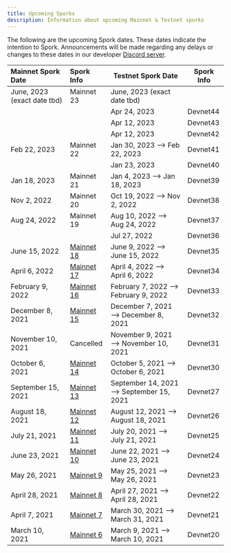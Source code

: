 ```yaml
---
title: Upcoming Sporks
description: Information about upcoming Mainnet & Testnet sporks
---
```


The following are the upcoming Spork dates. These dates indicate the intention to Spork. Announcements will be made regarding any delays or changes to these dates in our developer [Discord server](http://discord.gg/flow).

<div className="spork-table">

| Mainnet Spork Date | Spork Info                                          | Testnet Spork Date                             | Spork Info |
| :----------------- | :---------------------------------------------------| ---------------------------------------------- | ---------- |
| June, 2023 (exact date tbd) | Mainnet 23                                 | June, 2023  (exact date tbd)                   |            |
|                    |                                                     | Apr 24, 2023                                   | Devnet44   |
|                    |                                                     | Apr 12, 2023                                   | Devnet43   |
|                    |                                                     | Apr 12, 2023                                   | Devnet42   |
| Feb 22, 2023       | Mainnet 22                                          | Jan 30, 2023 —> Feb 22, 2023                   | Devnet41   |
|                    |                                                     | Jan 23, 2023                                   | Devnet40   |
| Jan 18, 2023       | Mainnet 21                                          | Jan 4, 2023 —> Jan 18, 2023                    | Devnet39   |
| Nov 2, 2022        | Mainnet 20                                          | Oct 19, 2022 —> Nov 2, 2022                    | Devnet38   |
| Aug 24, 2022       | Mainnet 19                                          | Aug 10, 2022 —> Aug 24, 2022                   | Devnet37   |
|                    |                                                     | Jul 27, 2022                                   | Devnet36   |
| June 15, 2022      | [Mainnet 18](./past-sporks#mainnet-18)| June 9, 2022 —> June 15, 2022            | Devnet35   |
| April 6, 2022      | [Mainnet 17](./past-sporks#mainnet-17)| April 4, 2022 —> April 6, 2022           | Devnet34   |
| February 9, 2022   | [Mainnet 16](./past-sporks#mainnet-16)| February 7, 2022 —> February 9, 2022     | Devnet33   |
| December 8, 2021   | [Mainnet 15](./past-sporks#mainnet-15)| December 7, 2021 —> December 8, 2021     | Devnet32   |
| November 10, 2021  | Cancelled                                           | November 9, 2021 —> November 10, 2021    | Devnet31   |
| October 6, 2021    | [Mainnet 14](./past-sporks#mainnet-14)| October 5, 2021 —> October 6, 2021       | Devnet30   |
| September 15, 2021 | [Mainnet 13](./past-sporks#mainnet-13)| September 14, 2021 —> September 15, 2021 | Devnet27   |
| August 18, 2021    | [Mainnet 12](./past-sporks#mainnet-12)| August 12, 2021 —> August 18, 2021       | Devnet26   |
| July 21, 2021      | [Mainnet 11](./past-sporks#mainnet-11)| July 20, 2021 —> July 21, 2021           | Devnet25   |
| June 23, 2021      | [Mainnet 10](./past-sporks#mainnet-10)| June 22, 2021 —> June 23, 2021           | Devnet24   |
| May 26, 2021       | [Mainnet 9](./past-sporks#mainnet-9)  | May 25, 2021 —> May 26, 2021             | Devnet23   |
| April 28, 2021     | [Mainnet 8](./past-sporks#mainnet-8)  | April 27, 2021 —> April 28, 2021         | Devnet22   |
| April 7, 2021      | [Mainnet 7](./past-sporks#mainnet-7)  | March 30, 2021 —> March 31, 2021         | Devnet21   |
| March 10, 2021     | [Mainnet 6](./past-sporks#mainnet-6)  | March 9, 2021 —> March 10, 2021          | Devnet20   |

</div>
